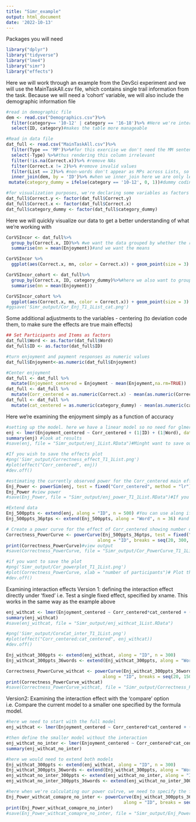 ---
title: "Simr_example"
output: html_document
date: '2022-10-13'
---


Packages you will need
```{r setup, message=FALSE}
library("dplyr")
library("tidyverse")
library("lme4")
library("simr")
library("effects")
```

Here we will work through an example from the DevSci experiment and we will use the MainTaskAll.csv file, which contains single trail information from the task. Because we will need a 'cohort' variable, we will also include the demographic information file

```{r}
#read in demographic file
dem <- read.csv("Demographics.csv")%>%
  filter(category== '10-12' | category == '16-18')%>% #Here we're interested in the 2 extreme categories
  select(ID, category)#makes the table more manageable

#Read in data file 
dat_full <- read.csv("MainTaskAll.csv")%>%
  filter(Type == 'MP')%>%#for this exercise we don't need the MM sentences
  select(-Type) %>%#thus rendering this column irrelevant
  filter(!is.na(Correct.x))%>% #remove NAs
  filter(Correct.x != 2)%>% #remove invalid values
  filter(List == 2)%>% #non-words don't appear as MPs across Lists, so we will constrain ourselvels to the larger list
  inner_join(dem, by = 'ID')%>% #when we inner_join here we are only left with responses of people in our selected age range
 mutate(category_dummy = ifelse(category == '10-12', 0, 1))#dummy coding the cohorts

#for visualization purposes, we're declaring some variables as factors
dat_full$Correct.y <- factor(dat_full$Correct.y)
dat_full$Correct.x <- factor(dat_full$Correct.x)
dat_full$category_dummy <- factor(dat_full$category_dummy)
```

Here we will quickly visualize our data to get a better understanding of what we're working with
```{r}
CorVSIncor <- dat_full%>% 
  group_by(Correct.x, ID)%>% #we want the data grouped by whether the response was correct or not and we want aggregates the information for each participant
  summarise(mn = mean(Enjoyment))#and we want the means

CorVSIncor %>%
  ggplot(aes(Correct.x, mn, color = Correct.x)) + geom_point(size = 3) + geom_violin(alpha = 0.5) + stat_summary(fun=mean, colour="black", size = 5, alpha = 0.5, geom="point")+ stat_summary(fun=mean, colour="black", size = 2, alpha = 0.5, geom="line", group = 0) + ggtitle('Overall trends') + xlab('Accuracy') + ylab('Enjoyment')

CorVSIncor_cohort <- dat_full%>% 
  group_by(Correct.x, ID, category_dummy)%>%#here we also want to group by cohort
  summarise(mn = mean(Enjoyment))

CorVSIncor_cohort %>%
  ggplot(aes(Correct.x, mn, color = Correct.x)) + geom_point(size = 3) + geom_violin(alpha = 0.5) + facet_wrap(~category_dummy, labeller= as_labeller(c(`0` ='Younger', `1` ='Older'))) + stat_summary(fun=mean, colour="black", size = 5, alpha = 0.5, geom="point")+ stat_summary(fun=mean, colour="black", size = 2, alpha = 0.5, geom="line", group = 0) + ggtitle('By cohort trends') + xlab('Accuracy') + ylab('Enjoyment')
#ggsave('Simr_output/Cor_Enj_T1_1List_cat.png')
```

Some additional adjustments to the variables - centering (to deviation code them, to make sure the effects are true main effects)
```{r}
## Set Participants and Items as factors
dat_full$Word <- as.factor(dat_full$Word)
dat_full$ID <- as.factor(dat_full$ID)

#turn enjoyment and payment responses as numeric values
dat_full$Enjoyment<-as.numeric(dat_full$Enjoyment)

#Center enjoyment
dat_full <- dat_full %>%
  mutate(Enjoyment_centered = Enjoyment - mean(Enjoyment,na.rm=TRUE))
dat_full <- dat_full %>%
  mutate(Corr_centered = as.numeric(Correct.x) - mean(as.numeric(Correct.x),na.rm=TRUE))
dat_full <- dat_full %>%
  mutate(cat_centered = as.numeric(category_dummy) - mean(as.numeric(category_dummy),na.rm=TRUE))
```

Here we're examining the enjoyment simply as a function of accuracy
```{r}
#setting up the model. here we have a linear model so no need for glmer. We're adding by subject and by item random intercepts
enj <- lmer(Enjoyment_centered ~ Corr_centered + (1|ID) + (1|Word), data = dat_full,control = lmerControl(optimizer = "bobyqa")) 
summary(enj) #look at results
#save(enj, file = "Simr_output/enj_1List.RData")#Minght want to save output

#If you wish to save the effects plot
#png('Simr_output/Correctness_effect_T1_1List.png')
#plot(effect("Corr_centered", enj))
#dev.off()

#estimating the currently observed power for the Corr_centered main effect
Enj_Power <- powerSim(enj, test = fixed("Corr_centered", method = "lr"), nsim = 1000, alpha = 0.05)
Enj_Power #view power
#save(Enj_Power, file = "Simr_output/enj_power_T1_1List.RData")#If you want to save power output

#Extend data
Enj_500ppts <- extend(enj, along = "ID", n = 500) #You can use along if you don't have a grouping variable. If you have groups you will need to specify the grouping variable, this will create n number of entries within each group, so if you have 2 groups and you specify n = 100, you will have 200 entries. You can check all of this using getData(Enj_500ppts). It's good if the number is a multiple of items number
Enj_500ppts_36ptps <- extend(Enj_500ppts, along = "Word", n = 36) #and additionally along the item dimension (note, this can be done on its own)

# Create a power curve for the effect of Corr_centered showing number of participants against power
Correctness_PowerCurve <- powerCurve(Enj_500ppts_36ptps, test = fixed("Corr_centered", method = "lr"), nsim = 1000, alpha = 0.05,
                                   along = "ID", breaks = seq(20, 300, by = 20))
print(Correctness_PowerCurve)#view output
#save(Correctness_PowerCurve, file = "Simr_output/Cor_PowerCurve_T1_1List.RData")#Strongly recommend saving this output - it can take a very long time to compute and you don't want to have to redo it. To load the data in afterwards: load("yourdirectory/file.RData")

#if you want to save the plot
#png('Simr_output/Cor_powerplot_T1_1List.png')
#plot(Correctness_PowerCurve, xlab = "number of participants")# Plot the power curve for the effect of Corr_centered showing number of participants against power
#dev.off()
```

Examining interaction effects Version 1:
defining the interaction effect directly under 'fixed' i.e. Test a single fixed effect, specified by xname. This works in the same way as the example above
```{r}
enj_withcat <- lmer(Enjoyment_centered ~ Corr_centered*cat_centered + (1|ID) + (1|Word), data = dat_full,control = lmerControl(optimizer = "bobyqa")) 
summary(enj_withcat) 
#save(enj_withcat, file = "Simr_output/enj_withcat_1List.RData")

#png('Simr_output/CorxCat_inter_T1_1List.png')
#plot(effect("Corr_centered:cat_centered", enj_withcat))
#dev.off()

Enj_withcat_300ppts <- extend(enj_withcat, along = "ID", n = 300)
Enj_withcat_300ppts_36words <- extend(Enj_withcat_300ppts, along = "Word", n = 36)

Correctness_PowerCurve_withcat <- powerCurve(Enj_withcat_300ppts_36words, test = fixed("Corr_centered:cat_centered", method = "lr"), nsim = 1000, alpha = 0.05,
                                     along = "ID", breaks = seq(20, 150, by = 10)) #here we're specifying the Corr_centered:cat_centered as the effect of interest
print(Correctness_PowerCurve_withcat)
#save(Correctness_PowerCurve_withcat, file = "Simr_output/Correctness_PowerCurve_withcat_1List.RData")#Once again, I encourage saving this
```

Version2: Examining the interaction effect with the 'compare' option i.e. Compare the current model to a smaller one specified by the formula model.

```{r}
#here we need to start with the full model
enj_withcat <- lmer(Enjoyment_centered ~ Corr_centered*cat_centered + (1|ID) + (1|Word), data = dat_full,control = lmerControl(optimizer = "bobyqa")) 

#then define the smaller model without the interaction
enj_withcat_no_inter <- lmer(Enjoyment_centered ~ Corr_centered*cat_centered - Corr_centered:cat_centered + (1|ID) + (1|Word), data = dat_full,control = lmerControl(optimizer = "bobyqa")) 
summary(enj_withcat_no_inter) 

#here we would need to extend both models
Enj_withcat_300ppts <- extend(enj_withcat, along = "ID", n = 300)
Enj_withcat_300ppts_36words <- extend(Enj_withcat_300ppts, along = "Word", n = 36)
enj_withcat_no_inter_300ppts <- extend(enj_withcat_no_inter, along = "ID", n = 300)
enj_withcat_no_inter_300ppts_36words <- extend(enj_withcat_no_inter_300ppts, along = "Word", n = 36)

#here when we're calculating our power culrve, we need to specify the fcompare test and include the smaller model
Enj_Power_withcat_comapre_no_inter <- powerCurve(Enj_withcat_300ppts_36words, test = fcompare(enj_withcat_no_inter_300ppts_36words, method = "lr"), nsim = 1000, alpha = 0.05,
                                             along = "ID", breaks = seq(20, 300, by = 10))
print(Enj_Power_withcat_comapre_no_inter)
#save(Enj_Power_withcat_comapre_no_inter, file = "Simr_output/Enj_Power_withcat_comapre_no_inter_1List.RData")#Once again, I encourage saving this
```

